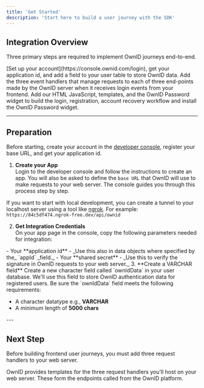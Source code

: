 ```yaml
---
title: 'Get Started'
description: 'Start here to build a user journey with the SDK'
---
```


## Integration Overview

Three primary steps are required to implement OwnID journeys end-to-end. 

<Steps>
  <Step title="Preparation">
  [Set up your account](https://console.ownid.com/login), get your application id, and add a field to your user table to store OwnID data.      
  </Step>
  <Step title="Backend - Build Server-Side Endpoints">
  Add the three event handlers that manage requests to each of three end-points made by the OwnID server when it receives login events from your frontend.
  </Step>
  <Step title="Frontend - Build User Journeys">
  Add our HTML JavaScript, templates, and the OwnID Password widget to build the login, registration, account recovery  workflow and install the OwnID Password widget.
  </Step> 
</Steps>

---

## Preparation

Before starting, create your account in the [developer console](https://console.ownid.com/login), register your base URL, and get your application id.

1. **Create your App**    
Login to the developer console and follow the instructions to create an app. You will also be asked to define the `base URL` that OwnID will use to make requests to your web server.  The console guides you through this process step by step.

<Info> If you want to start with local development, you can create a tunnel to your localhost server using a tool like [ngrok](https://ngrok.com/download). For example: `https://84c5df474.ngrok-free.dev/api/ownid` </Info>

2. **Get Integration Credentials**    
On your app page in the console, copy the following parameters needed for integration:

<Info>
- Your **application id** - _Use this also in data objects where specified by the_ `appId` _field._
- Your **shared secret** - _Use this to verify the signature in OwnID requests to your web server._
</Info>
3. **Create a VARCHAR field**    
Create a new character field called `ownIdData` in your user database. We'll use this field to store OwnID authentication data for registered users. 

<Info>
Be sure the `ownIdData` field meets the following requirements:

- A character datatype e.g., **VARCHAR**
- A minimum length of **5000 chars**
</Info>
---

## Next Step

Before building frontend user journeys, you must add three request handlers to your web server. 

<Card title="Build Server-Side Endpoints" icon="screwdriver-wrench" href="/building-blocks/build-server-endpoints">
OwnID provides templates for the three request handlers you'll host on your web server. These form the endpoints called from the OwnID platform.      

</Card>


